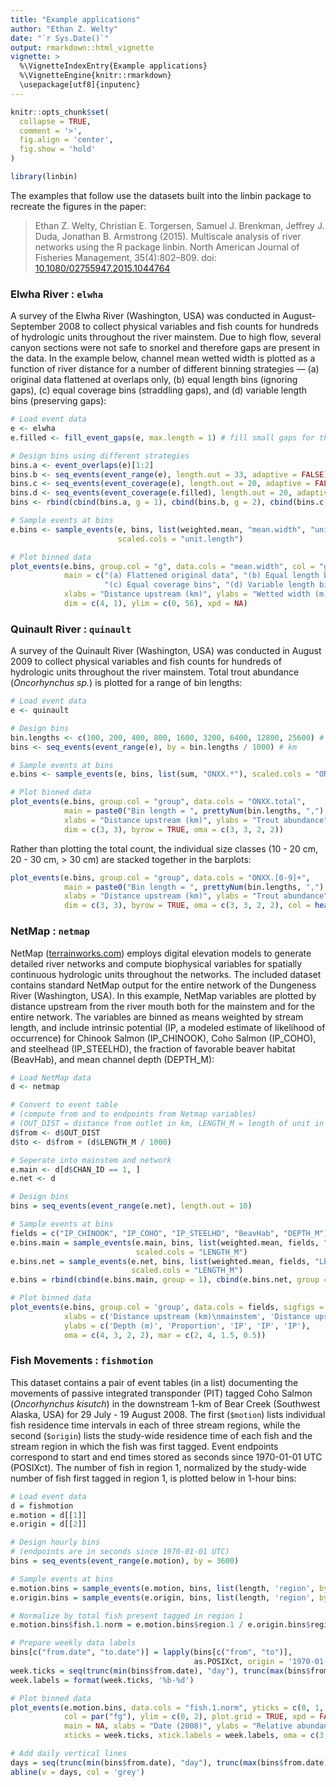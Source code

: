 ```yaml
---
title: "Example applications"
author: "Ethan Z. Welty"
date: "`r Sys.Date()`"
output: rmarkdown::html_vignette
vignette: >
  %\VignetteIndexEntry{Example applications}
  %\VignetteEngine{knitr::rmarkdown}
  \usepackage[utf8]{inputenc}
---
```


```r
knitr::opts_chunk$set(
  collapse = TRUE,
  comment = '>',
  fig.align = 'center',
  fig.show = 'hold'
)
```

```r
library(linbin)
```

The examples that follow use the datasets built into the linbin package to recreate the figures in the paper:

> Ethan Z. Welty, Christian E. Torgersen, Samuel J. Brenkman, Jeffrey J. Duda, Jonathan B. Armstrong (2015). Multiscale analysis of river networks using the R package linbin. North American Journal of Fisheries Management, 35(4):802–809. doi: [10.1080/02755947.2015.1044764](https://doi.org/10.1080/02755947.2015.1044764)

### Elwha River : `elwha`

A survey of the Elwha River (Washington, USA) was conducted in August-September 2008 to collect physical variables and fish counts for hundreds of hydrologic units throughout the river mainstem. Due to high flow, several canyon sections were not safe to snorkel and therefore gaps are present in the data. In the example below, channel mean wetted width is plotted as a function of river distance for a number of different binning strategies — (a) original data flattened at overlaps only, (b) equal length bins (ignoring gaps), (c) equal coverage bins (straddling gaps), and (d) variable length bins (preserving gaps):

```r
# Load event data
e <- elwha
e.filled <- fill_event_gaps(e, max.length = 1) # fill small gaps for the variable length bins (d)

# Design bins using different strategies
bins.a <- event_overlaps(e)[1:2]
bins.b <- seq_events(event_range(e), length.out = 33, adaptive = FALSE)
bins.c <- seq_events(event_coverage(e), length.out = 20, adaptive = FALSE)
bins.d <- seq_events(event_coverage(e.filled), length.out = 20, adaptive = TRUE)
bins <- rbind(cbind(bins.a, g = 1), cbind(bins.b, g = 2), cbind(bins.c, g = 3), cbind(bins.d, g = 4))

# Sample events at bins
e.bins <- sample_events(e, bins, list(weighted.mean, "mean.width", "unit.length"),
                        scaled.cols = "unit.length")

# Plot binned data
plot_events(e.bins, group.col = "g", data.cols = "mean.width", col = "grey", border = "#666666",
            main = c("(a) Flattened original data", "(b) Equal length bins",
                     "(c) Equal coverage bins", "(d) Variable length bins"),
            xlabs = "Distance upstream (km)", ylabs = "Wetted width (m)",
            dim = c(4, 1), ylim = c(0, 56), xpd = NA)
```

### Quinault River : `quinault`

A survey of the Quinault River (Washington, USA) was conducted in August 2009 to collect physical variables and fish counts for hundreds of hydrologic units throughout the river mainstem. Total trout abundance (*Oncorhynchus sp.*) is plotted for a range of bin lengths:

```r
# Load event data
e <- quinault

# Design bins
bin.lengths <- c(100, 200, 400, 800, 1600, 3200, 6400, 12800, 25600) # m
bins <- seq_events(event_range(e), by = bin.lengths / 1000) # km

# Sample events at bins
e.bins <- sample_events(e, bins, list(sum, "ONXX.*"), scaled.cols = "ONXX.*")

# Plot binned data
plot_events(e.bins, group.col = "group", data.cols = "ONXX.total",
            main = paste0("Bin length = ", prettyNum(bin.lengths, ","), " m"),
            xlabs = "Distance upstream (km)", ylabs = "Trout abundance",
            dim = c(3, 3), byrow = TRUE, oma = c(3, 3, 2, 2))
```

Rather than plotting the total count, the individual size classes (10 - 20 cm, 20 - 30 cm, > 30 cm) are stacked together in the barplots:

```r
plot_events(e.bins, group.col = "group", data.cols = "ONXX.[0-9]+",
            main = paste0("Bin length = ", prettyNum(bin.lengths, ","), " m"),
            xlabs = "Distance upstream (km)", ylabs = "Trout abundance",
            dim = c(3, 3), byrow = TRUE, oma = c(3, 3, 2, 2), col = heat.colors(3), border = NA)
```

### NetMap : `netmap`

NetMap ([terrainworks.com](http://terrainworks.com)) employs digital elevation models to generate detailed river networks and compute biophysical variables for spatially continuous hydrologic units throughout the networks. The included dataset contains standard NetMap output for the entire network of the Dungeness River (Washington, USA). In this example, NetMap variables are plotted by distance upstream from the river mouth both for the mainstem and for the entire network. The variables are binned as means weighted by stream length, and include intrinsic potential (IP, a modeled estimate of likelihood of occurrence) for Chinook Salmon (IP\_CHINOOK), Coho Salmon (IP\_COHO), and steelhead (IP\_STEELHD), the fraction of favorable beaver habitat (BeavHab), and mean channel depth (DEPTH\_M):

```r
# Load NetMap data
d <- netmap

# Convert to event table
# (compute from and to endpoints from Netmap variables)
# (OUT_DIST = distance from outlet in km, LENGTH_M = length of unit in m)
d$from <- d$OUT_DIST
d$to <- d$from + (d$LENGTH_M / 1000)

# Seperate into mainstem and network
e.main <- d[d$CHAN_ID == 1, ]
e.net <- d

# Design bins
bins = seq_events(event_range(e.net), length.out = 10)

# Sample events at bins
fields = c("IP_CHINOOK", "IP_COHO", "IP_STEELHD", "BeavHab", "DEPTH_M")
e.bins.main = sample_events(e.main, bins, list(weighted.mean, fields, "LENGTH_M"),
                            scaled.cols = "LENGTH_M")
e.bins.net = sample_events(e.net, bins, list(weighted.mean, fields, "LENGTH_M"),
                           scaled.cols = "LENGTH_M")
e.bins = rbind(cbind(e.bins.main, group = 1), cbind(e.bins.net, group = 2))

# Plot binned data
plot_events(e.bins, group.col = 'group', data.cols = fields, sigfigs = c(3, 2),
            xlabs = c('Distance upstream (km)\nmainstem', 'Distance upstream (km)\nnetwork'),
            ylabs = c('Depth (m)', 'Proportion', 'IP', 'IP', 'IP'),
            oma = c(4, 3, 2, 2), mar = c(2, 4, 1.5, 0.5))
```

### Fish Movements : `fishmotion`

This dataset contains a pair of event tables (in a list) documenting the movements of passive integrated transponder (PIT) tagged Coho Salmon (*Oncorhynchus kisutch*) in the downstream 1-km of Bear Creek (Southwest Alaska, USA) for 29 July - 19 August 2008. The first (`$motion`) lists individual fish residence time intervals in each of three stream regions, while the second (`$origin`) lists the study-wide residence time of each fish and the stream region in which the fish was first tagged. Event endpoints correspond to start and end times stored as seconds since 1970-01-01 UTC (POSIXct). The number of fish in region 1, normalized by the study-wide number of fish first tagged in region 1, is plotted below in 1-hour bins:

```r
# Load event data
d = fishmotion
e.motion = d[[1]]
e.origin = d[[2]]

# Design hourly bins
# (endpoints are in seconds since 1970-01-01 UTC)
bins = seq_events(event_range(e.motion), by = 3600)

# Sample events at bins
e.motion.bins = sample_events(e.motion, bins, list(length, 'region', by = 'region'))
e.origin.bins = sample_events(e.origin, bins, list(length, 'region', by = 'region'))

# Normalize by total fish present tagged in region 1
e.motion.bins$fish.1.norm = e.motion.bins$region.1 / e.origin.bins$region.1

# Prepare weekly data labels
bins[c("from.date", "to.date")] = lapply(bins[c("from", "to")],
                                         as.POSIXct, origin = '1970-01-01', tz = "US/Alaska")
week.ticks = seq(trunc(min(bins$from.date), "day"), trunc(max(bins$from.date), "day"), by = "week")
week.labels = format(week.ticks, '%b-%d')

# Plot binned data
plot_events(e.motion.bins, data.cols = "fish.1.norm", yticks = c(0, 1, 2),
            col = par("fg"), ylim = c(0, 2), plot.grid = TRUE, xpd = FALSE,
            main = NA, xlabs = "Date (2008)", ylabs = "Relative abundance",
            xticks = week.ticks, xtick.labels = week.labels, oma = c(3, 2, 1, 2))

# Add daily vertical lines
days = seq(trunc(min(bins$from.date), "day"), trunc(max(bins$from.date), "day"), by = "day")
abline(v = days, col = 'grey')
```
